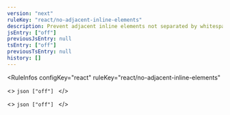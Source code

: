 ```yaml
---
version: "next"
ruleKey: "react/no-adjacent-inline-elements"
description: Prevent adjacent inline elements not separated by whitespace
jsEntry: ["off"]
previousJsEntry: null
tsEntry: ["off"]
previousTsEntry: null
history: []
---
```


<RuleInfos 
  configKey="react" 
  ruleKey="react/no-adjacent-inline-elements" 
>
  <>
    ```json
    ["off"]
    ```
  </>

  <>
    ```json
    ["off"]
    ```
  </>
</RuleInfos>
